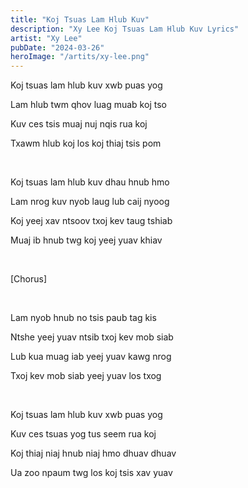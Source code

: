 ```yaml
---
title: "Koj Tsuas Lam Hlub Kuv"
description: "Xy Lee Koj Tsuas Lam Hlub Kuv Lyrics"
artist: "Xy Lee"
pubDate: "2024-03-26"
heroImage: "/artits/xy-lee.png"
---
```


Koj tsuas lam hlub kuv xwb puas yog

Lam hlub twm qhov luag muab koj tso

Kuv ces tsis muaj nuj nqis rua koj

Txawm hlub koj los koj thiaj tsis pom

<br />

Koj tsuas lam hlub kuv dhau hnub hmo

Lam nrog kuv nyob laug lub caij nyoog

Koj yeej xav ntsoov txoj kev taug tshiab

Muaj ib hnub twg koj yeej yuav khiav

<br />

[Chorus]

<br />

Lam nyob hnub no tsis paub tag kis

Ntshe yeej yuav ntsib txoj kev mob siab

Lub kua muag iab yeej yuav kawg nrog

Txoj kev mob siab yeej yuav los txog

<br />

Koj tsuas lam hlub kuv xwb puas yog

Kuv ces tsuas yog tus seem rua koj

Koj thiaj niaj hnub niaj hmo dhuav dhuav

Ua zoo npaum twg los koj tsis xav yuav
